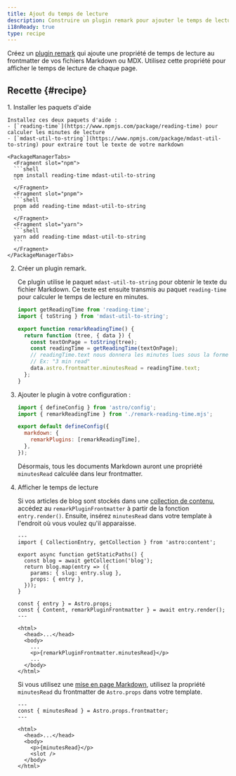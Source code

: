 ```yaml
---
title: Ajout du temps de lecture
description: Construire un plugin remark pour ajouter le temps de lecture à vos fichiers Markdown ou MDX.
i18nReady: true
type: recipe
---
```


Créez un [plugin remark](https://github.com/remarkjs/remark) qui ajoute une propriété de temps de lecture au frontmatter de vos fichiers Markdown ou MDX. Utilisez cette propriété pour afficher le temps de lecture de chaque page.

## Recette \{#recipe\}

<Steps>
1. Installer les paquets d'aide

    Installez ces deux paquets d'aide :
    - [`reading-time`](https://www.npmjs.com/package/reading-time) pour calculer les minutes de lecture
    - [`mdast-util-to-string`](https://www.npmjs.com/package/mdast-util-to-string) pour extraire tout le texte de votre markdown

    <PackageManagerTabs>
      <Fragment slot="npm">
      ```shell
      npm install reading-time mdast-util-to-string
      ```
      </Fragment>
      <Fragment slot="pnpm">
      ```shell
      pnpm add reading-time mdast-util-to-string
      ```
      </Fragment>
      <Fragment slot="yarn">
      ```shell
      yarn add reading-time mdast-util-to-string
      ```
      </Fragment>
    </PackageManagerTabs>

2. Créer un plugin remark.

    Ce plugin utilise le paquet `mdast-util-to-string` pour obtenir le texte du fichier Markdown. Ce texte est ensuite transmis au paquet `reading-time` pour calculer le temps de lecture en minutes.

    ```js title="remark-reading-time.mjs"
    import getReadingTime from 'reading-time';
    import { toString } from 'mdast-util-to-string';

    export function remarkReadingTime() {
      return function (tree, { data }) {
        const textOnPage = toString(tree);
        const readingTime = getReadingTime(textOnPage);
        // readingTime.text nous donnera les minutes lues sous la forme d'une chaîne de caractères conviviale,
        // Ex: "3 min read"
        data.astro.frontmatter.minutesRead = readingTime.text;
      };
    }
    ```

3. Ajouter le plugin à votre configuration :

    ```js title="astro.config.mjs" "import { remarkReadingTime } from './remark-reading-time.mjs';" "remarkPlugins: [remarkReadingTime],"
    import { defineConfig } from 'astro/config';
    import { remarkReadingTime } from './remark-reading-time.mjs';

    export default defineConfig({
      markdown: {
        remarkPlugins: [remarkReadingTime],
      },
    });
    ```

    Désormais, tous les documents Markdown auront une propriété `minutesRead` calculée dans leur frontmatter. 

4. Afficher le temps de lecture

    Si vos articles de blog sont stockés dans une [collection de contenu](/fr/guides/content-collections/), accédez au `remarkPluginFrontmatter` à partir de la fonction `entry.render()`. Ensuite, insérez `minutesRead` dans votre template à l'endroit où vous voulez qu'il apparaisse.

    ```astro title="src/pages/posts/[slug].astro" "const { Content, remarkPluginFrontmatter } = await entry.render();" "<p>{remarkPluginFrontmatter.minutesRead}</p>"
    ---
    import { CollectionEntry, getCollection } from 'astro:content';

    export async function getStaticPaths() {
      const blog = await getCollection('blog');
      return blog.map(entry => ({
        params: { slug: entry.slug },
        props: { entry },
      }));
    }

    const { entry } = Astro.props;
    const { Content, remarkPluginFrontmatter } = await entry.render();
    ---

    <html>
      <head>...</head>
      <body>
        ...
        <p>{remarkPluginFrontmatter.minutesRead}</p>
        ...
      </body>
    </html>
    ```

    Si vous utilisez une [mise en page Markdown](/fr/guides/markdown-content/#markdown-and-mdx-pages), utilisez la propriété `minutesRead` du frontmatter de `Astro.props` dans votre template.

    ```astro title="src/layouts/BlogLayout.astro" "const { minutesRead } = Astro.props.frontmatter;" "<p>{minutesRead}</p>"
    ---
    const { minutesRead } = Astro.props.frontmatter;
    ---

    <html>
      <head>...</head>
      <body>
        <p>{minutesRead}</p>
        <slot />
      </body>
    </html>
    ```
</Steps>
